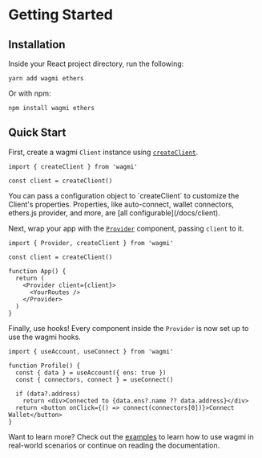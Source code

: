 
# Getting Started

## Installation

Inside your React project directory, run the following:

```plaintext
yarn add wagmi ethers
```

Or with npm:

```plaintext
npm install wagmi ethers
```

## Quick Start

First, create a wagmi `Client` instance using [`createClient`](/docs/client).

```tsx {3}
import { createClient } from 'wagmi'

const client = createClient()
```

<Callout>
  You can pass a configuration object to `createClient` to customize the
  Client's properties. Properties, like auto-connect, wallet connectors,
  ethers.js provider, and more, are [all configurable](/docs/client).
</Callout>

Next, wrap your app with the [`Provider`](/docs/provider) component, passing `client` to it.

```tsx {7-9}
import { Provider, createClient } from 'wagmi'

const client = createClient()

function App() {
  return (
    <Provider client={client}>
      <YourRoutes />
    </Provider>
  )
}
```

Finally, use hooks! Every component inside the `Provider` is now set up to use the wagmi hooks.

```tsx {4,5}
import { useAccount, useConnect } from 'wagmi'

function Profile() {
  const { data } = useAccount({ ens: true })
  const { connectors, connect } = useConnect()

  if (data?.address)
    return <div>Connected to {data.ens?.name ?? data.address}</div>
  return <button onClick={() => connect(connectors[0])}>Connect Wallet</button>
}
```

Want to learn more? Check out the [examples](/examples/connect-wallet) to learn how to use wagmi in real-world scenarios or continue on reading the documentation.
